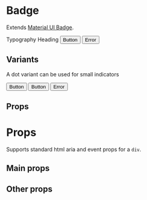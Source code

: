 
<Meta title="components|Badge" component={Badge} />

# Badge

Extends [Material UI Badge](https://material-ui.com/components/badges/).

<Preview>
  <Story name="default">
    <Badge badgeContent={'text'}>
      <Text>Typography</Text>
    </Badge>
  </Story>
  <Story name="primary">
    <Badge color="primary" badgeContent={4}>
      <Heading.h3>Heading</Heading.h3>
    </Badge>
  </Story>
  <Story name="secondary">
    <Badge color="secondary" badgeContent={100}>
      <Button>Button</Button>
    </Badge>
  </Story>
  <Story name="error">
    <Badge color="error" badgeContent={1000}>
      <Button>Error</Button>
    </Badge>
  </Story>
</Preview>

## Variants

A dot variant can be used for small indicators

<Preview>
  <Story name="dot-primary">
    <Badge variant="dot" color="primary" badgeContent={4}>
      <Button>Button</Button>
    </Badge>
  </Story>
  <Story name="dot-secondary">
    <Badge variant="dot" color="secondary" badgeContent={100}>
      <Button>Button</Button>
    </Badge>
  </Story>
  <Story name="dot-error">
    <Badge variant="dot" color="error" badgeContent={1000}>
      <Button>Error</Button>
    </Badge>
  </Story>
</Preview>

## Props

# Props

Supports standard html aria and event props for a `div`.

## Main props

<Props of={BaseBadgeDocs} />

## Other props

<Props of={RestBadgeDocs} />
